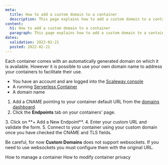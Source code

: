 ```yaml
---
meta:
  title: How to add a custom domain to a container
  description: This page explains how to add a custom domain to a container
content:
  h1: How to add a custom domain to a container
  paragraph: This page explains how to add a custom domain to a container
dates:
  validation: 2022-02-21
  posted: 2022-02-21
---
```


Each container comes with an automatically generated domain on which it is available. However it is possible to use your own domain name to address your containers to facilitate their use.

<Message type="requirement">

- You have an account and are logged into the [Scaleway console](https://console.scaleway.com)
- A running [Serverless Container](https://www.scaleway.com/en/docs/compute/containers/how-to/deploy-a-container/)
- A domain name 

</Message>

1. Add a CNAME pointing to your container default URL from the [domains dashboard](/network/dns-cloud/how-to/manage-dns-records/).
2. Click the **Endpoints** tab on your containers' page.
  <Lightbox src="scaleway-containers-domain.webp" alt="" />
3. Click on **+ Add a New Endpoint**.
4. Enter your custom URL and validate the form.
5. Connect to your container using your custom domain once you have checked the CNAME and TLS fields.

<Message type="note">

 Be careful, for now **Custom Domains** does not support websockets. If you need to use websockets you must configure them with the original URL.

</Message>

<Navigation title="See Also">
  <PreviousButton to="/compute/containers/how-to/manage-a-container/">How to manage a container</PreviousButton>
  <NextButton to="/compute/containers/how-to/modify-container-privacy/">How to modify container privacy</NextButton>
</Navigation>
